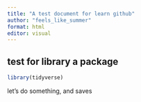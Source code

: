 ```yaml
---
title: "A test document for learn github"
author: "feels_like_summer"
format: html
editor: visual
---
```


## test for library a package

```r
library(tidyverse)
```

let's do something, and saves
